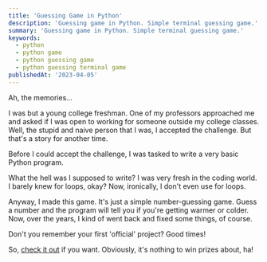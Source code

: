 ```yaml
---
title: 'Guessing Game in Python'
description: 'Guessing game in Python. Simple terminal guessing game.'
summary: 'Guessing game in Python. Simple terminal guessing game.'
keywords:
  - python
  - python game
  - python guessing game
  - python guessing terminal game
publishedAt: '2023-04-05'
---
```


Ah, the memories...

I was but a young college freshman. One of my professors approached me and asked if I was open to working for someone outside my college classes. Well, the stupid and naive person that I was, I accepted the challenge. But that's a story for another time.

Before I could accept the challenge, I was tasked to write a very basic Python program. 

What the hell was I supposed to write? I was very fresh in the coding world. I barely knew for loops, okay? Now, ironically, I don't even use for loops.

Anyway, I made this game. It's just a simple number-guessing game. Guess a number and the program will tell you if you're getting warmer or colder. Now, over the years, I kind of went back and fixed some things, of course.

Don't you remember your first 'official' project? Good times!

So, [check it out](https://github.com/alexspurlock25/guessing-game) if you want. Obviously, it's nothing to win prizes about, ha!